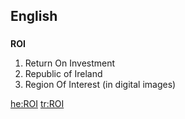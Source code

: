 ==English==

{{see|roi}}

==={{acronym}}===
'''ROI'''

# Return On Investment
# Republic of Ireland
# Region Of Interest (in digital images)

[[he:ROI]]
[[tr:ROI]]